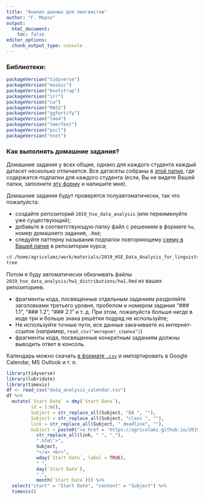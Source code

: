```yaml
---
title: "Анализ данных для лингвистов"
author: "Г. Мороз"
output:
  html_document:
    toc: false
editor_options: 
  chunk_output_type: console
---
```


### Библиотеки:
```r
packageVersion("tidyverse")
packageVersion("mosaic")
packageVersion("bootstrap")
packageVersion("irr")
packageVersion("ca")
packageVersion("MASS")
packageVersion("ggfortify")
packageVersion("lme4")
packageVersion("lmerTest")
packageVersion("pscl")
packageVersion("nnet")
```

### Как выполнять домашние задания?
Домашние задания у всех общие, однако для каждого студента каждый датасет несколько отличается. Все датасеты собраны в [этой папке](https://github.com/agricolamz/2019_data_analysis_for_linguists/tree/master/data/students), где содержатся подпапки для каждого студента (если, Вы не видете Вашей папки, заполните [эту форму](https://goo.gl/forms/ImsaSzpW1krTnRnJ3) и напишите мне).

Домашние задания будут проверятся полуавтоматически, так что пожалуйста:

* создайте репозиторий `2019_hse_data_analysis` (или переименуйте уже существующий);
* добавьте в соответствующую папку файл с решением в формате `hw`, номер домашнего задания, `.Rmd`;
* следуйте паттерну называния подпапок повторяющему [схему в Вашей папке](https://github.com/agricolamz/2019_data_analysis_for_linguists/tree/master/data/students) в репозитории курса;
```bash
cd /home/agricolamz/work/materials/2019_HSE_Data_Analysis_for_linguists/data/answers/creaciond
tree
```
Потом я буду автоматически обкачивать файлы `2019_hse_data_analysis/hw1_distributions/hw1.Rmd` из ваших репозиториев.

* фрагменты кода, посвященные отдельным заданиям разделяйте заголовками третьего уровня, пробелом и номером задания "### 1.1", "### 1.2", "### 2.1" и т. д. При этом, пожалуйста больше нигде в коде три и больше знака решётки подряд не используйте;
* Не используйте точные пути, все данные закачиваете из интернет-ссылок (например, `read_csv("интернет_ссылка")`)
* фрагменты кода, посвященные конкретным заданиям должны выводить ответ в консоль.

Календарь можно скачать [в формате `.csv`](https://raw.githubusercontent.com/agricolamz/2019_data_analysis_for_linguists/master/data_analysis_calendar.csv) и импортировать в Google Calendar, MS Outlook и т. п.

```r
library(tidyverse)
library(lubridate)
library(timevis)
df <- read_csv("data_analysis_calendar.csv")
df %>% 
  mutate(`Start Date` = dmy(`Start Date`),
         id = 1:n(),
         Subject = str_replace_all(Subject, "DA ", ""),
         Subject = str_replace_all(Subject, "class ", ""),
         link = str_replace_all(Subject, " deadline", ""),
         Subject = paste0("<a href = 'https://agricolamz.github.io/2019_data_analysis_for_linguists/",
           str_replace_all(link, " ", "_"),
           ".html'>",
           Subject,
           "</a> <br>",
           wday(`Start Date`, label = TRUE),
           " ",
           day(`Start Date`),
           ".",
           month(`Start Date`))) %>% 
  select("start" = "Start Date", "content" = "Subject") %>% 
  timevis()
```


